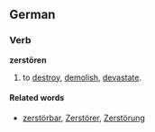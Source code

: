 ==German==
===Verb===
'''zerstören'''
# to [[destroy]], [[demolish]], [[devastate]].

====Related words====
* [[zerstörbar]], [[Zerstörer]], [[Zerstörung]]